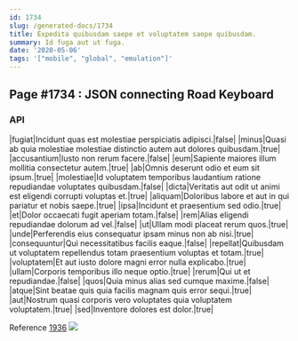 ```yaml
---
id: 1734
slug: /generated-docs/1734
title: Expedita quibusdam saepe et voluptatem saepe quibusdam.
summary: Id fuga aut ut fuga.
date: '2020-05-06'
tags: '["mobile", "global", "emulation"]'
---
```


## Page #1734 : JSON connecting Road Keyboard
### API

|fugiat|Incidunt quas est molestiae perspiciatis adipisci.|false|
|minus|Quasi ab quia molestiae molestiae distinctio autem aut dolores quibusdam.|true|
|accusantium|Iusto non rerum facere.|false|
|eum|Sapiente maiores illum mollitia consectetur autem.|true|
|ab|Omnis deserunt odio et eum sit ipsum.|true|
|molestiae|Id voluptatem temporibus laudantium ratione repudiandae voluptates quibusdam.|false|
|dicta|Veritatis aut odit ut animi est eligendi corrupti voluptas et.|true|
|aliquam|Doloribus labore et aut in qui pariatur et nobis saepe.|true|
|ipsa|Incidunt et praesentium sed odio.|true|
|et|Dolor occaecati fugit aperiam totam.|false|
|rem|Alias eligendi repudiandae dolorum ad vel.|false|
|ut|Ullam modi placeat rerum quos.|true|
|unde|Perferendis eius consequatur ipsam minus non ab nisi.|true|
|consequuntur|Qui necessitatibus facilis eaque.|false|
|repellat|Quibusdam ut voluptatem repellendus totam praesentium voluptas et totam.|true|
|voluptatem|Et aut iusto dolore magni error nulla explicabo.|true|
|ullam|Corporis temporibus illo neque optio.|true|
|rerum|Qui ut et repudiandae.|false|
|quos|Quia minus alias sed cumque maxime.|false|
|atque|Sint beatae quis quia facilis magnam quis error sequi.|true|
|aut|Nostrum quasi corporis vero voluptates quia voluptatem voluptatem.|true|
|sed|Inventore dolores est dolor.|true|

Reference [1936](/generated-docs/1936)
![](/assets/cats-3.jpg)


